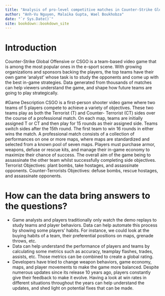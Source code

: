 ```yaml
--- 
title: "Analysis of pro-level competitive matches in Counter-Strike Global Offensive"
author: "Anh-Vu Nguyen, Malaika Gupta, Wael Boukhobza"
date: "`r Sys.Date()`"
site: bookdown::bookdown_site
---
```


# Introduction

Counter-Strike Global Offensive or CSGO is a team-based video game that is among the most popular ones in the e-sport scene. 
With growing organizations and sponsors backing the players, the top teams have their own game ‘analyst’ whose task is to study the opponents and come up with the best in-game strategies.
Data generated from thousands of matches can help viewers understand the game, and shape how future teams are going to play strategically.

#Game Description
CSGO is a first-person shooter video game where two teams of 5 players compete to achieve a variety of objectives.
These two teams play as both the Terrorist (T) and Counter- Terrorist (CT) sides over the course of a professional match. On each map, teams are
initially assigned T or CT and then play for 15 rounds as their assigned side. Teams switch sides after the 15th round. The first team to win 16 rounds in either wins the match. 
A professional match consists of a collection of performances on one or more maps, where maps are standardized and selected
from a known pool of seven maps. Players must purchase armor, weapons, defuse or rescue kits, and manage their in-game economy to maximize their chance of success.
The overall aim of the game being to assassinate the other team whilst successfully completing side objectives.
Terrorist Objectives: plant bombs, take hostages, and assassinate opponents.
Counter-Terrorists Objectives: defuse bombs, rescue hostages, and assassinate opponents.

# How can the data bring answers to the questions?
- Game analysts and players traditionally only watch the demo replays to study teams and player behaviors. Data can help automate this process by showing some players’ habits. For instance,  we could look at the buying habits of a team, their preferential positions on maps, grenade throws, etc.
- Data can help understand the performance of players and teams by calculating some metrics such as accuracy, teamplay flashes, trades, assists, etc. Those metrics can be combined to create a global rating.
- Developers have tried to change weapon behaviors, game economy, maps, and player movements to make the game more balanced.  Despite numerous updates since its release 10 years ago, players constantly give their feedback to make it evolve. Having a look at win rates in different situations throughout the years can help understand the updates, and shed light on potential fixes that can be made.
